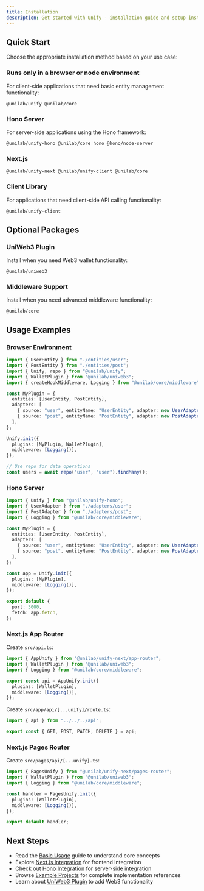 ```yaml
---
title: Installation
description: Get started with Unify - installation guide and setup instructions
---
```


## Quick Start

Choose the appropriate installation method based on your use case:

### Runs only in a browser or node environment

For client-side applications that need basic entity management functionality:

```package-install
@unilab/unify @unilab/core
```

### Hono Server

For server-side applications using the Hono framework:

```package-install
@unilab/unify-hono @unilab/core hono @hono/node-server
```

### Next.js

```package-install
@unilab/unify-next @unilab/unify-client @unilab/core
```

### Client Library

For applications that need client-side API calling functionality:

```package-install
@unilab/unify-client
```

## Optional Packages

### UniWeb3 Plugin

Install when you need Web3 wallet functionality:

```package-install
@unilab/uniweb3
```

### Middleware Support

Install when you need advanced middleware functionality:

```package-install
@unilab/core
```

## Usage Examples

### Browser Environment

```typescript
import { UserEntity } from "./entities/user";
import { PostEntity } from "./entities/post";
import { Unify, repo } from "@unilab/unify";
import { WalletPlugin } from "@unilab/uniweb3";
import { createHookMiddleware, Logging } from "@unilab/core/middleware";

const MyPlugin = {
  entities: [UserEntity, PostEntity],
  adapters: [
    { source: "user", entityName: "UserEntity", adapter: new UserAdapter() },
    { source: "post", entityName: "PostEntity", adapter: new PostAdapter() },
  ],
};

Unify.init({
  plugins: [MyPlugin, WalletPlugin],
  middleware: [Logging()],
});

// Use repo for data operations
const users = await repo("user", "user").findMany();
```

### Hono Server

```typescript
import { Unify } from "@unilab/unify-hono";
import { UserAdapter } from "./adapters/user";
import { PostAdapter } from "./adapters/post";
import { Logging } from "@unilab/core/middleware";

const MyPlugin = {
  entities: [UserEntity, PostEntity],
  adapters: [
    { source: "user", entityName: "UserEntity", adapter: new UserAdapter() },
    { source: "post", entityName: "PostEntity", adapter: new PostAdapter() },
  ],
};

const app = Unify.init({
  plugins: [MyPlugin],
  middleware: [Logging()],
});

export default {
  port: 3000,
  fetch: app.fetch,
};
```

### Next.js App Router

Create `src/api.ts`:

```typescript
import { AppUnify } from "@unilab/unify-next/app-router";
import { WalletPlugin } from "@unilab/uniweb3";
import { Logging } from "@unilab/core/middleware";

export const api = AppUnify.init({
  plugins: [WalletPlugin],
  middleware: [Logging()],
});
```

Create `src/app/api/[...unify]/route.ts`:

```typescript
import { api } from "../../../api";

export const { GET, POST, PATCH, DELETE } = api;
```

### Next.js Pages Router

Create `src/pages/api/[...unify].ts`:

```typescript
import { PagesUnify } from "@unilab/unify-next/pages-router";
import { WalletPlugin } from "@unilab/uniweb3";
import { Logging } from "@unilab/core/middleware";

const handler = PagesUnify.init({
  plugins: [WalletPlugin],
  middleware: [Logging()],
});

export default handler;
```


## Next Steps

- Read the [Basic Usage](/docs/basic-usage) guide to understand core concepts
- Explore [Next.js Integration](/docs/integrations/next) for frontend integration
- Check out [Hono Integration](/docs/integrations/hono) for server-side integration
- Browse [Example Projects](/docs/examples) for complete implementation references
- Learn about [UniWeb3 Plugin](/docs/plugins/uniweb3) to add Web3 functionality
